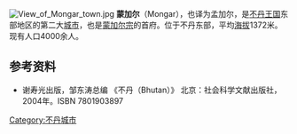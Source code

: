 [[File:View_of_Mongar_town.jpg|thumb]]
{{Infobox settlement
<!--See the Table at Infobox Settlement for all fields and descriptions of usage-->
<!-- Basic info  ---------------->
|official_name          =蒙加尔
|other_name             =
|settlement_type        = <!--For Town or Village (Leave blank for the default City)-->
<!-- Location ------------------>
|coordinates_display    = inline,title
|coordinates_region     = BT
|subdivision_type       = 国家
|subdivision_name       = [[Image:Flag_of_Bhutan.svg|25px]] [[不丹|不丹]]
|subdivision_type1      = [[不丹行政区划|宗]]
|subdivision_name1      = [[蒙加尔宗|蒙加尔宗]]
<!-- Politics ----------------->
|government_footnotes   =
|government_type        =
|leader_title           =
|leader_name            =
|leader_title1          =  <!-- for places with, say, both a mayor and a city manager -->
|leader_name1           =
|established_title      =  <!-- Settled -->
|established_date       = 
<!-- Area    --------------------->
|area_magnitude         = 
|unit_pref                =Imperial <!--Enter: Imperial, if Imperial (metric) is desired-->
|area_footnotes           =
|area_total_km2           = <!-- ALL fields dealing with a measurements are subject to automatic unit conversion-->
|area_land_km2            = <!--See table @ Template:Infobox Settlement for details on automatic unit conversion-->
|area_water_km2           =
|area_total_sq_mi         =
|area_land_sq_mi          =
|area_water_sq_mi         =
|area_water_percent       =
|area_urban_km2           =
|area_urban_sq_mi         =
|area_metro_km2           =
|area_metro_sq_mi         =
|area_blank1_title        =
|area_blank1_km2          =
|area_blank1_sq_mi        =
<!-- Population   ----------------------->
|population_as_of               =2005
|population_footnotes           =
|population_note                =
|population_total               =3502
|population_density_km2         =
|population_density_sq_mi       =
|population_metro               =
|population_density_metro_km2   =
|population_density_metro_sq_mi =
|population_urban               =
|population_density_urban_km2   =
|population_density_urban_sq_mi =
|population_blank1_title        =Ethnicities
|population_blank1              =
|population_blank2_title        =Religions
|population_blank2              =
|population_density_blank1_km2 =   
|population_density_blank1_sq_mi =
<!-- General information  --------------->
|timezone               = [[不丹时区|BTT]]
|utc_offset             = +6 
|timezone_DST           = 
|utc_offset_DST         = 
|latd=27 |latm=15|lats=|latNS=N
|longd=91|longm=12|longs=|longEW=E
|elevation_footnotes    =  <!--for references: use <ref> </ref> tags-->
|elevation_m            = 
|elevation_ft           =
<!-- Area/postal codes & others -------->
|postal_code_type       =  <!-- enter ZIP code, Postcode, Post code, Postal code... -->
|postal_code            =
|area_code              =
|blank_name             =
|blank_info             =
|blank1_name            =
|blank1_info            =
|website                = 
|footnotes              = 
}}
'''蒙加尔'''（Mongar），也译为孟加尔，是[[不丹王国|不丹王国]]东部地区的第二大[[城市|城市]]，也是[[蒙加尔宗|蒙加尔宗]]的首府。位于不丹东部，平均[[海拔|海拔]]1372米。现有人口4000余人。

==参考资料==
*谢寿光出版，邹东涛总编 《不丹（Bhutan）》 北京：社会科学文献出版社，2004年。ISBN 7801903897



[[Category:不丹城市|Category:不丹城市]]